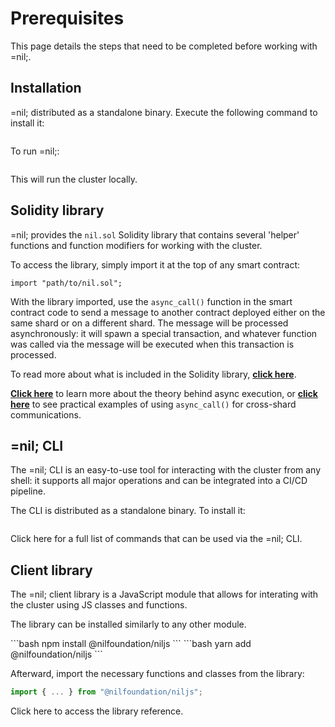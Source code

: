 
# Prerequisites

This page details the steps that need to be completed before working with =nil;.

## Installation

=nil; distributed as a standalone binary. Execute the following command to install it:

```bash
```

To run =nil;:

```bash
```

This will run the cluster locally.

## Solidity library

=nil; provides the `nil.sol` Solidity library that contains several 'helper' functions and function modifiers for working with the cluster.

To access the library, simply import it at the top of any smart contract:

```solidity
import "path/to/nil.sol";
```

With the library imported, use the `async_call()` function in the smart contract code to send a message to another contract deployed either on the same shard or on a different shard. The message will be processed asynchronously: it will spawn a special transaction, and whatever function was called via the message will be executed when this transaction is processed.

To read more about what is included in the Solidity library, [**click here**](../tools/sol-library/func-modifiers).

[**Click here**](../core-concepts/shards-parallel-execution#async-execution) to learn more about the theory behind async execution, or [**click here**](./essentials/handling-async-execution) to see practical examples of using `async_call()` for cross-shard communications.

## =nil; CLI

The =nil; CLI is an easy-to-use tool for interacting with the cluster from any shell: it supports all major operations and can be integrated into a CI/CD pipeline.

The CLI is distributed as a standalone binary. To install it:

```bash
```

Click here for a full list of commands that can be used via the =nil; CLI.

## Client library

The =nil; client library is a JavaScript module that allows for interating with the cluster using JS classes and functions.

The library can be installed similarly to any other module.


<Tabs groupId='packageSystem'>
  <TabItem value='npm' label='npm'>
    ```bash
    npm install @nilfoundation/niljs
    ```
  </TabItem>
  <TabItem value='yarn' label='yarn'>
    ```bash
    yarn add @nilfoundation/niljs
    ```
  </TabItem>
</Tabs>

Afterward, import the necessary functions and classes from the library:

```js
import { ... } from "@nilfoundation/niljs";
```

Click here to access the library reference.